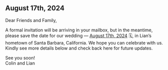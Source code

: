 ## August 17th, 2024

Dear Friends and Family,

A formal invitation will be arriving in your mailbox, but in the meantime, please save the date for our wedding — <u>August 17th, 2024</u> 🗓️, in Lian’s hometown of Santa Barbara, California. We hope you can celebrate with us. Kindly see more details below and check back here for future updates.

See you soon!<br/>Colin and Lian

